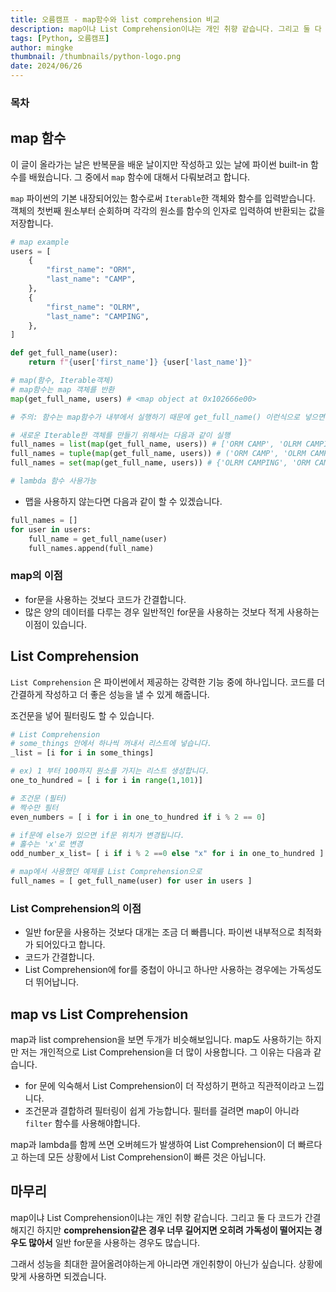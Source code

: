 ```yaml
---
title: 오름캠프 - map함수와 list comprehension 비교
description: map이냐 List Comprehension이냐는 개인 취향 같습니다. 그리고 둘 다 코드가 간결해지긴 하지만 너무 생략하면 오히려 가독성이 떨어지는 경우도 많아서 일반 for문을 사용하는 경우도 많습니다.
tags: [Python, 오름캠프]
author: mingke
thumbnail: /thumbnails/python-logo.png
date: 2024/06/26
---
```


### 목차

## map 함수

이 글이 올라가는 날은 반복문을 배운 날이지만 작성하고 있는 날에 파이썬 built-in 함수를 배웠습니다. 그 중에서 `map` 함수에 대해서 다뤄보려고 합니다.

`map` 파이썬의 기본 내장되어있는 함수로써 `Iterable`한 객체와 함수를 입력받습니다. 객체의 첫번째 원소부터 순회하며 각각의 원소를 함수의 인자로 입력하여 반환되는 값을 저장합니다.

```python
# map example
users = [
    {
        "first_name": "ORM",
        "last_name": "CAMP",
    },
    {
        "first_name": "OLRM",
        "last_name": "CAMPING",
    },
]

def get_full_name(user):
    return f"{user['first_name']} {user['last_name']}"

# map(함수, Iterable객체)
# map함수는 map 객체를 반환
map(get_full_name, users) # <map object at 0x102666e00>

# 주의: 함수는 map함수가 내부에서 실행하기 때문에 get_full_name() 이런식으로 넣으면 안됩니다.

# 새로운 Iterable한 객체를 만들기 위해서는 다음과 같이 실행
full_names = list(map(get_full_name, users)) # ['ORM CAMP', 'OLRM CAMPING']
full_names = tuple(map(get_full_name, users)) # ('ORM CAMP', 'OLRM CAMPING')
full_names = set(map(get_full_name, users)) # {'OLRM CAMPING', 'ORM CAMP'}

# lambda 함수 사용가능

```

- 맵을 사용하지 않는다면 다음과 같이 할 수 있겠습니다.

```python
full_names = []
for user in users:
    full_name = get_full_name(user)
    full_names.append(full_name)
```

### map의 이점

- for문을 사용하는 것보다 코드가 간결합니다.
- 많은 양의 데이터를 다루는 경우 일반적인 for문을 사용하는 것보다 적게 사용하는 이점이 있습니다.

## List Comprehension

`List Comprehension` 은 파이썬에서 제공하는 강력한 기능 중에 하나입니다. 코드를 더 간결하게 작성하고 더 좋은 성능을 낼 수 있게 해줍니다.

조건문을 넣어 필터링도 할 수 있습니다.

```python
# List Comprehension
# some_things 안에서 하나씩 꺼내서 리스트에 넣습니다.
_list = [i for i in some_things]

# ex) 1 부터 100까지 원소를 가지는 리스트 생성합니다.
one_to_hundred = [ i for i in range(1,101)]

# 조건문 (필터)
# 짝수만 필터
even_numbers = [ i for i in one_to_hundred if i % 2 == 0]

# if문에 else가 있으면 if문 위치가 변경됩니다.
# 홀수는 'x'로 변경
odd_number_x_list= [ i if i % 2 ==0 else "x" for i in one_to_hundred ]

# map에서 사용했던 예제를 List Comprehension으로
full_names = [ get_full_name(user) for user in users ]
```

### List Comprehension의 이점

- 일반 for문을 사용하는 것보다 대개는 조금 더 빠릅니다. 파이썬 내부적으로 최적화가 되어있다고 합니다.
- 코드가 간결합니다.
- List Comprehension에 for를 중첩이 아니고 하나만 사용하는 경우에는 가독성도 더 뛰어납니다.

## map vs List Comprehension

map과 list comprehension을 보면 두개가 비슷해보입니다. map도 사용하기는 하지만 저는 개인적으로 List Comprehension을 더 많이 사용합니다. 그 이유는 다음과 같습니다.

- for 문에 익숙해서 List Comprehension이 더 작성하기 편하고 직관적이라고 느낍니다.
- 조건문과 결합하려 필터링이 쉽게 가능합니다. 필터를 걸려면 map이 아니라 `filter` 함수를 사용해야합니다.

map과 lambda를 함께 쓰면 오버헤드가 발생하여 List Comprehension이 더 빠르다고 하는데 모든 상황에서 List Comprehension이 빠른 것은 아닙니다.

## 마무리

map이냐 List Comprehension이냐는 개인 취향 같습니다. 그리고 둘 다 코드가 간결해지긴 하지만 **comprehension같은 경우 너무 길어지면 오히려 가독성이 떨어지는 경우도 많아서** 일반 for문을 사용하는 경우도 많습니다.

그래서 성능을 최대한 끌어올려야하는게 아니라면 개인취향이 아닌가 싶습니다. 상황에 맞게 사용하면 되겠습니다.
